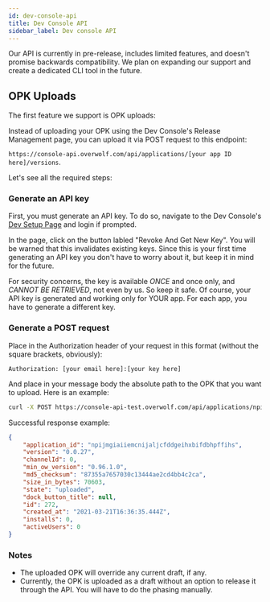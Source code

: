 ```yaml
---
id: dev-console-api
title: Dev Console API
sidebar_label: Dev console API
---
```


Our API is currently in pre-release, includes limited features, and doesn't promise backwards compatibility.
We plan on expanding our support and create a dedicated CLI tool in the future.

## OPK Uploads 

The first feature we support is OPK uploads: 

Instead of uploading your OPK using the Dev Console's Release Management page, you can upload it via POST request to this endpoint:

`https://console-api.overwolf.com/api/applications/[your app ID here]/versions`.

Let's see all the required steps:

### Generate an API key

First, you must generate an API key. To do so, navigate to the Dev Console's [Dev Setup Page](https://console.overwolf.com/#/dev-setup) and login if prompted.

In the page, click on the button labled "Revoke And Get New Key". You will be warned that this invalidates existing keys. Since this is your first time generating an API key you don't have to worry about it, but keep it in mind for the future. 

For security concerns, the key is available *ONCE* and once only, and *CANNOT BE RETRIEVED*, not even by us. So keep it safe.
Of course, your API key is generated and working only for YOUR app. For each app, you have to generate a different key.

### Generate a POST request

Place in the Authorization header of your request in this format (without the square brackets, obviously):

```
Authorization: [your email here]:[your key here]
```

And place in your message body the absolute path to the OPK that you want to upload. Here is an example:

```bash
curl -X POST https://console-api-test.overwolf.com/api/applications/npijmgiaiiemcnijaljcfddgeihxbifdbhpffihs/versions -H 'Authorization: hello@world.gg:my_awesome_secret_key' -F file=@/C:/app.opk
```

Successful response example:

```json
{
    "application_id": "npijmgiaiiemcnijaljcfddgeihxbifdbhpffihs",
    "version": "0.0.27",
    "channelId": 0,
    "min_ow_version": "0.96.1.0",
    "md5_checksum": "87355a7657030c13444ae2cd4bb4c2ca",
    "size_in_bytes": 70603,
    "state": "uploaded",
    "dock_button_title": null,
    "id": 272,
    "created_at": "2021-03-21T16:36:35.444Z",
    "installs": 0,
    "activeUsers": 0
}
```

### Notes 

* The uploaded OPK will override any current draft, if any.
* Currently, the OPK is uploaded as a draft without an option to release it through the API. You will have to do the phasing manually.
